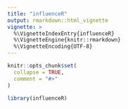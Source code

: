 ```yaml
---
title: "influenceR"
output: rmarkdown::html_vignette
vignette: >
  %\VignetteIndexEntry{influenceR}
  %\VignetteEngine{knitr::rmarkdown}
  %\VignetteEncoding{UTF-8}
---
```


```r
knitr::opts_chunk$set(
  collapse = TRUE,
  comment = "#>"
)
```

```r
library(influenceR)
```


